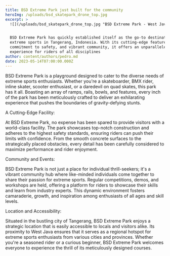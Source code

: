 ```yaml
---
title: BSD Extreme Park just built for the community
heroImg: /uploads/bsd_skatepark_drone_top.jpg
excerpt: >
  ![](/uploads/bsd_skatepark_drone_top.jpg "BSD Extreme Park - West Java")


  BSD Extreme Park has quickly established itself as the go-to destination for
  extreme sports in Tangerang, Indonesia. With its cutting-edge features,
  commitment to safety, and vibrant community, it offers an unparalleled
  experience for riders of all disciplines
author: content/authors/pedro.md
date: 2023-05-14T07:00:00.000Z
---
```


BSD Extreme Park is a playground designed to cater to the diverse needs of extreme sports enthusiasts. Whether you're a skateboarder, BMX rider, inline skater, scooter enthusiast, or a daredevil on quad skates, this park has it all. Boasting an array of ramps, rails, bowls, and features, every inch of the park has been meticulously crafted to deliver an exhilarating experience that pushes the boundaries of gravity-defying stunts.

A Cutting-Edge Facility:

At BSD Extreme Park, no expense has been spared to provide visitors with a world-class facility. The park showcases top-notch construction and adheres to the highest safety standards, ensuring riders can push their limits with confidence. From the smooth concrete surfaces to the strategically placed obstacles, every detail has been carefully considered to maximize performance and rider enjoyment.

Community and Events:

BSD Extreme Park is not just a place for individual thrill-seekers; it's a vibrant community hub where like-minded individuals come together to share their passion for extreme sports. Regular competitions, demos, and workshops are held, offering a platform for riders to showcase their skills and learn from industry experts. This dynamic environment fosters camaraderie, growth, and inspiration among enthusiasts of all ages and skill levels.

Location and Accessibility:

Situated in the bustling city of Tangerang, BSD Extreme Park enjoys a strategic location that is easily accessible to locals and visitors alike. Its proximity to West Java ensures that it serves as a regional hotspot for extreme sports enthusiasts from various cities and provinces. Whether you're a seasoned rider or a curious beginner, BSD Extreme Park welcomes everyone to experience the thrill of its meticulously designed courses.
